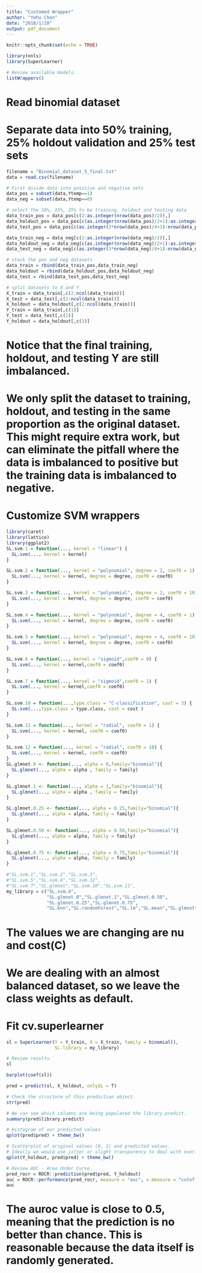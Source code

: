 ```yaml
---
title: "Customed Wrapper"
author: "Yehu Chen"
date: "2018/1/28"
output: pdf_document
---
```


```r
knitr::opts_chunk$set(echo = TRUE)
```

```r
library(nnls)
library(SuperLearner)

# Review available models.
listWrappers()
```

# Read binomial dataset
# Separate data into 50% training, 25% holdout validation and 25% test sets
```r
filename = "Binomial_dataset_5_final.txt"
data = read.csv(filename)

# First divide data into positive and negative sets
data_pos = subset(data,Ytemp==1)
data_neg = subset(data,Ytemp==0)

# select the 50%, 25%, 25% to be training, holdout and testing data
data_train_pos = data_pos[c(2:as.integer(nrow(data_pos)/2)),]
data_holdout_pos = data_pos[c(as.integer(nrow(data_pos)/2+1):as.integer(3*nrow(data_pos)/4)),]
data_test_pos = data_pos[c(as.integer(3*nrow(data_pos)/4+1):nrow(data_pos)),]

data_train_neg = data_neg[c(2:as.integer(nrow(data_neg)/2)),]
data_holdout_neg = data_neg[c(as.integer(nrow(data_neg)/2+1):as.integer(3*nrow(data_neg)/4)),]
data_test_neg = data_neg[c(as.integer(3*nrow(data_neg)/4+1):nrow(data_neg)),]

# stack the pos and neg datasets
data_train = rbind(data_train_pos,data_train_neg)
data_holdout = rbind(data_holdout_pos,data_holdout_neg)
data_test = rbind(data_test_pos,data_test_neg)

# split datasets to X and Y
X_train = data_train[,c(2:ncol(data_train))]
X_test = data_test[,c(2:ncol(data_train))]
X_holdout = data_holdout[,c(2:ncol(data_train))]
Y_train = data_train[,c(1)]
Y_test = data_test[,c(1)]
Y_holdout = data_holdout[,c(1)]
```

# Notice that the final training, holdout, and testing Y are still imbalanced.
# We only split the dataset to training, holdout, and testing in the same proportion as the original dataset. This might require extra work, but can eliminate the pitfall where the data is imbalanced to positive but the training data is imbalanced to negative.

# Customize SVM wrappers
```r
library(caret)
library(lattice)
library(ggplot2)
SL.svm.1 = function(..., kernel = "linear") {
  SL.svm(..., kernel = kernel)
}

SL.svm.2 = function(..., kernel = "polynomial", degree = 2, coef0 = 1) {
  SL.svm(..., kernel = kernel, degree = degree, coef0 = coef0)
}

SL.svm.3 = function(..., kernel = "polynomial", degree = 2, coef0 = 10) {
  SL.svm(..., kernel = kernel, degree = degree, coef0 = coef0)
}

SL.svm.4 = function(..., kernel = "polynomial", degree = 4, coef0 = 1) {
  SL.svm(..., kernel = kernel, degree = degree, coef0 = coef0)
}

SL.svm.5 = function(..., kernel = "polynomial", degree = 4, coef0 = 10) {
  SL.svm(..., kernel = kernel, degree = degree, coef0 = coef0)
}

SL.svm.6 = function(..., kernel = "sigmoid",coef0 = 0) {
  SL.svm(..., kernel = kernel,coef0 = coef0)
}

SL.svm.7 = function(..., kernel = "sigmoid",coef0 = 1) {
  SL.svm(..., kernel = kernel,coef0 = coef0)
}

SL.svm.10 = function(...,type.class = "C-classification", cost = 3) {
  SL.svm(...,type.class = type.class, cost = cost )
}

SL.svm.11 = function(..., kernel = "radial", coef0 = 1) {
  SL.svm(..., kernel = kernel, coef0 = coef0)
}

SL.svm.12 = function(..., kernel = "radial", coef0 = 10) {
  SL.svm(..., kernel = kernel, coef0 = coef0)
}
SL.glmnet.0 <- function(..., alpha = 0,family="binomial"){
  SL.glmnet(..., alpha = alpha , family = family)
}

SL.glmnet.1 <- function(..., alpha = 1,family="binomial"){
  SL.glmnet(..., alpha = alpha , family = family)
}

SL.glmnet.0.25 <- function(..., alpha = 0.25,family="binomial"){
  SL.glmnet(..., alpha = alpha, family = family)
}

SL.glmnet.0.50 <- function(..., alpha = 0.50,family="binomial"){
  SL.glmnet(..., alpha = alpha, family = family)
}

SL.glmnet.0.75 <- function(..., alpha = 0.75,family="binomial"){
  SL.glmnet(..., alpha = alpha, family = family)
}

#"SL.svm.1","SL.svm.2","SL.svm.3",
#"SL.svm.5","SL.svm.6","SL.svm.12",
#"SL.svm.7","SL.glmnet","SL.svm.10","SL.svm.11",
my_library = c("SL.svm.4",
               "SL.glmnet.0","SL.glmnet.1","SL.glmnet.0.50",
               "SL.glmnet.0.25","SL.glmnet.0.75",
               "SL.knn","SL.randomForest","SL.lm","SL.mean","SL.glmnet","SL.glm","SL.nnls")
```

# The values we are changing are nu and cost(C)
# We are dealing with an almost balanced dataset, so we leave the class weights as default.

# Fit cv.superlearner
```r
sl = SuperLearner(Y = Y_train, X = X_train, family = binomial(),
                  SL.library = my_library)

# Review results.
sl
```

```r
barplot(coef(sl))
```


```r
pred = predict(sl, X_holdout, onlySL = T)

# Check the structure of this prediction object.
str(pred)

# We can see which columns are being populated the library.predict.
summary(pred$library.predict)

# Histogram of our predicted values.
qplot(pred$pred) + theme_bw()

# Scatterplot of original values (0, 1) and predicted values.
# Ideally we would use jitter or slight transparency to deal with overlap.
qplot(Y_holdout, pred$pred) + theme_bw()

# Review AUC - Area Under Curve
pred_rocr = ROCR::prediction(pred$pred, Y_holdout)
auc = ROCR::performance(pred_rocr, measure = "auc", x.measure = "cutoff")@y.values[[1]]
auc
```


# The auroc value is close to 0.5, meaning that the prediction is no better than chance. This is reasonable because the data itself is randomly generated.